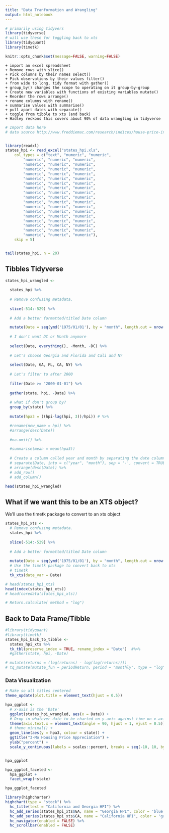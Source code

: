 ```yaml
---
title: "Data Tranformation and Wrangling"
output: html_notebook
---
```


```r
# primarily using tidyvers
library(tidyverse)
# will use these for toggling back to xts
library(tidyquant)
library(timetk)

knitr::opts_chunk$set(message=FALSE, warning=FALSE)
```

    + import an excel spreadsheet
    + Remove rows with slice()
    + Pick columns by their names select()
    + Pick observations by their values filter()
    + from wide to long, tidy format with gather() 
    + group_by() changes the scope to operating on it group-by-group
    + Create new variables with functions of existing variables mutate()
    + Reorder the rows arrange()
    + rename columns with rename()
    + summarise values with summarise()
    + pull apart dates with separate()
    + toggle from tibble to xts (and back)
    + Hadley reckons this covers about 90% of data wrangling in tidyverse
    


```r
# Import data here
# data source http://www.freddiemac.com/research/indices/house-price-index.html


library(readxl)
states_hpi <- read_excel("states_hpi.xls", 
    col_types = c("text", "numeric", "numeric", 
        "numeric", "numeric", "numeric", 
        "numeric", "numeric", "numeric", 
        "numeric", "numeric", "numeric", 
        "numeric", "numeric", "numeric", 
        "numeric", "numeric", "numeric", 
        "numeric", "numeric", "numeric", 
        "numeric", "numeric", "numeric", 
        "numeric", "numeric", "numeric", 
        "numeric", "numeric", "numeric", 
        "numeric", "numeric", "numeric", 
        "numeric", "numeric", "numeric", 
        "numeric", "numeric", "numeric", 
        "numeric", "numeric", "numeric", 
        "numeric", "numeric", "numeric", 
        "numeric", "numeric", "numeric", 
        "numeric", "numeric", "numeric", 
        "numeric", "numeric", "numeric"), 
    skip = 5)


tail(states_hpi, n = 20)

``` 

## Tibbles Tidyverse

```r
states_hpi_wrangled <- 
  
  states_hpi %>%
  
  # Remove confusing metadata.
  
  slice(-514:-529) %>% 
  
  # Add a better formatted/titled Date column

  mutate(Date = seq(ymd('1975/01/01'), by = "month", length.out = nrow(.))) %>% 
  
  # I don't want DC or Month anymore
  
  select(Date, everything(), -Month, -DC) %>% 
  
  # Let's choose Georgia and Florida and Cali and NY
  
  select(Date, GA, FL, CA, NY) %>% 
  
  # Let's filter to after 2000
  
  filter(Date >= "2000-01-01") %>%
  
  gather(state, hpi, -Date) %>%
  
  # what if don't group by?
  group_by(state) %>% 
  
  mutate(hpa3 = ((hpi-lag(hpi, 3))/hpi)) # %>% 

  #rename(new_name = hpi) %>% 
  #arrange(desc(Date))
  
  #na.omit() %>% 

  #summarise(mean = mean(hpa3))
  
  # Create a column called year and month by separating the date column
  # separate(Date, into = c("year", "month"), sep = '-', convert = TRUE, remove = FALSE) %>%
  # arrange(desc(Date)) %>% 
  # add_row()
  # add_column()

head(states_hpi_wrangled)  
```

## What if we want this to be an XTS object? 
We'll use the timetk package to convert to an xts object

```r
states_hpi_xts <- 
  # Remove confusing metadata.
  states_hpi %>% 
  
  slice(-514:-529) %>% 
  
  # Add a better formatted/titled Date column
  
  mutate(Date = seq(ymd('1975/01/01'), by = "month", length.out = nrow(.))) %>% 
  # Use the timetk package to convert back to xts
  # timetk
  tk_xts(date_var = Date)

# head(states_hpi_xts)
head(index(states_hpi_xts))
# head(coredata(states_hpi_xts))

# Return.calculate( method = "log")
```

## Back to Data Frame/Tibble

```r
#library(tidyquant)
#library(timetk)
states_hpi_back_to_tibble <- 
  states_hpi_xts %>% 
  tk_tbl(preserve_index = TRUE, rename_index = "Date")  #%>% 
  #gather(state, hpi, -Date)

# mutate(returns = (log(returns) - log(lag(returns))))
# tq_mutate(mutate_fun = periodReturn, period = "monthly", type = "log")

```




### Data Visualization 


```r
# Make so all titles centered
theme_update(plot.title = element_text(hjust = 0.5))

hpa_ggplot <- 
  # x-axis is the 'Date'
  ggplot(states_hpi_wrangled, aes(x = Date)) +
  # Drop in whatever date to be charted on y-axis against time on x-axis.
  theme(axis.text.x = element_text(angle = 90, hjust = 1, vjust = 0.5)) +
  # theme_minimal() +
  geom_line(aes(y = hpa3, colour = state)) +
  ggtitle("3-Mo Housing Price Appreciation") +
  ylab("percent") +
  scale_y_continuous(labels = scales::percent, breaks = seq(-10, 10, by = .02))


hpa_ggplot
```


```r
hpa_ggplot_faceted <- 
  hpa_ggplot +
  facet_wrap(~state)

hpa_ggplot_faceted
```



```r
library(highcharter)
highchart(type = "stock") %>%
  hc_title(text = "California and Georgia HPI") %>%
  hc_add_series(states_hpi_xts$GA, name = "Georgia HPI", color = 'blue') %>%
  hc_add_series(states_hpi_xts$CA, name = "California HPI", color = 'green') %>%
  hc_navigator(enabled = FALSE) %>% 
  hc_scrollbar(enabled = FALSE)
```






